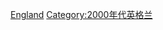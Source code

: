 {{Commons category|2000s establishments in England}}
{{EstcatCountryDecade|20|0|21|英格蘭|England}}

[[Category:2000年代英國建立|England]]
[[Category:2000年代英格兰|Category:2000年代英格兰]]